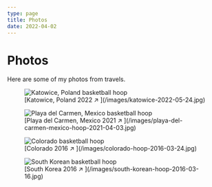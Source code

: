 ```yaml
---
type: page
title: Photos
date: 2022-04-02
---
```


# Photos

Here are some of my photos from travels.


<figure>
	<Image
		src='/images/katowice-2022-05-24.jpg'
		alt='Katowice, Poland basketball hoop'
		width={931}
		height={1655.5}
		priority
		className='next-image'
	/>
	<figcaption>[Katowice, Poland 2022 ↗ ](/images/katowice-2022-05-24.jpg)</figcaption>
</figure>

<figure>
	<Image
		src='/images/playa-del-carmen-mexico-hoop-2021-04-03.jpg'
		alt='Playa del Carmen, Mexico basketball hoop'
		width={1134}
		height={2016}
		priority
		className='next-image'
	/>
	<figcaption>[Playa del Carmen, Mexico 2021 ↗ ](/images/playa-del-carmen-mexico-hoop-2021-04-03.jpg)</figcaption>
</figure>

<figure>
	<Image
		src='/images/colorado-hoop-2016-03-24.jpg'
		alt='Colorado basketball hoop'
		width={772}
		height={512}
		priority
		className='next-image'
	/>
	<figcaption>[Colorado 2016 ↗ ](/images/colorado-hoop-2016-03-24.jpg)</figcaption>
</figure>

<figure>
	<Image
		src='/images/south-korean-hoop-2016-03-16.jpg'
		alt='South Korean basketball hoop'
		width={772}
		height={512}
		priority
		className='next-image'
	/>
	<figcaption>[South Korea 2016 ↗ ](/images/south-korean-hoop-2016-03-16.jpg)</figcaption>
</figure>
